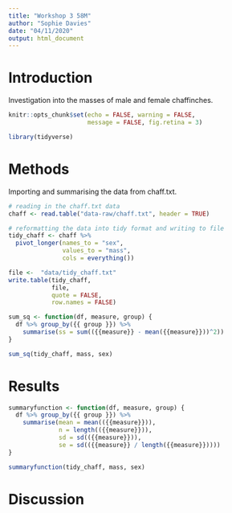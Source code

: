 ```yaml
---
title: "Workshop 3 58M"
author: "Sophie Davies"
date: "04/11/2020"
output: html_document
---
```


# Introduction

Investigation into the masses of male and female chaffinches.

```r
knitr::opts_chunk$set(echo = FALSE, warning = FALSE,
                      message = FALSE, fig.retina = 3)
```

```r
library(tidyverse)
```

# Methods

Importing and summarising the data from chaff.txt. 

```r
# reading in the chaff.txt data
chaff <- read.table("data-raw/chaff.txt", header = TRUE)
```

```r
# reformatting the data into tidy format and writing to file
tidy_chaff <- chaff %>%
  pivot_longer(names_to = "sex", 
               values_to = "mass",
               cols = everything())

file <-  "data/tidy_chaff.txt"
write.table(tidy_chaff, 
            file, 
            quote = FALSE,
            row.names = FALSE)
```

```r

sum_sq <- function(df, measure, group) {
  df %>% group_by({{ group }}) %>% 
    summarise(ss = sum(({{measure}} - mean({{measure}}))^2))
}

sum_sq(tidy_chaff, mass, sex)

```
# Results

```r

summaryfunction <- function(df, measure, group) {
  df %>% group_by({{ group }}) %>%
    summarise(mean = mean(({{measure}})),
              n = length(({{measure}})),
              sd = sd(({{measure}})),
              se = sd(({{measure}} / length({{measure}}))))
}

summaryfunction(tidy_chaff, mass, sex)
```
# Discussion

